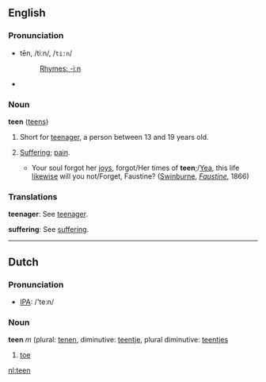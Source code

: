==English==
===Pronunciation===
*tēn, /tiːn/, /<tt>ti:n</tt>/
*:[[Rhymes:English:-iːn|Rhymes: -iːn]]
*{{audio|en-us-teen.ogg|Audio (US)}}

===Noun===
'''teen''' ([[teens]])
# Short for [[teenager]], a person between 13 and 19 years old.
# {{archaic}} [[Suffering]]; [[pain]].
#*Your soul forgot her [[joy]]s, forgot/Her times of '''teen''';/[[Yea]], this life [[likewise]] will you not/Forget, Faustine? ([[w:Algernon Swinburne|Swinburne]], ''[[Wikisource:Faustine|Faustine]]'', 1866)

===Translations===
'''teenager''': See [[teenager]].

'''suffering''': See [[suffering]].

----

==Dutch==
=== Pronunciation ===
*[[w:IPA|IPA]]: /'teːn/

===Noun===
'''teen''' ''m'' (plural: [[tenen]], diminutive: [[teentje]], plural diminutive: [[teentjes]]
# [[toe]]

[[nl:teen]]